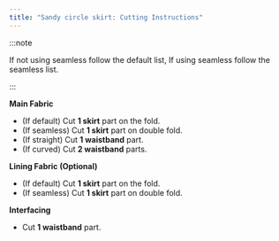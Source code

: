 ```yaml
---
title: "Sandy circle skirt: Cutting Instructions"
---
```


:::note


If not using seamless follow the default list, If using seamless follow the seamless list.

:::

**Main Fabric**

- (If default) Cut **1 skirt** part on the fold.
- (If seamless) Cut **1 skirt** part on double fold.
- (If straight) Cut **1 waistband** part.
- (If curved) Cut **2 waistband** parts.

**Lining Fabric (Optional)**

- (If default) Cut **1 skirt** part on the fold.
- (If seamless) Cut **1 skirt** part on double fold.

**Interfacing**

- Cut **1 waistband** part.
